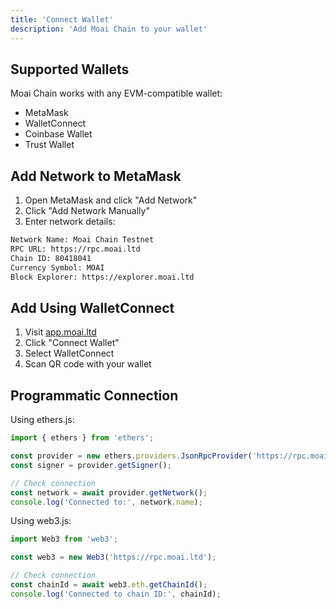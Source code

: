```yaml
---
title: 'Connect Wallet'
description: 'Add Moai Chain to your wallet'
---
```


## Supported Wallets

Moai Chain works with any EVM-compatible wallet:

- MetaMask
- WalletConnect
- Coinbase Wallet
- Trust Wallet

## Add Network to MetaMask

1. Open MetaMask and click "Add Network"
2. Click "Add Network Manually"
3. Enter network details:

```bash
Network Name: Moai Chain Testnet
RPC URL: https://rpc.moai.ltd
Chain ID: 80418041
Currency Symbol: MOAI
Block Explorer: https://explorer.moai.ltd
```

## Add Using WalletConnect

1. Visit [app.moai.ltd](https://app.moai.ltd)
2. Click "Connect Wallet"
3. Select WalletConnect
4. Scan QR code with your wallet

## Programmatic Connection

Using ethers.js:

```typescript
import { ethers } from 'ethers';

const provider = new ethers.providers.JsonRpcProvider('https://rpc.moai.ltd');
const signer = provider.getSigner();

// Check connection
const network = await provider.getNetwork();
console.log('Connected to:', network.name);
```

Using web3.js:

```javascript
import Web3 from 'web3';

const web3 = new Web3('https://rpc.moai.ltd');

// Check connection
const chainId = await web3.eth.getChainId();
console.log('Connected to chain ID:', chainId);
``` 